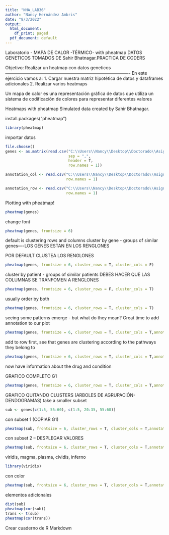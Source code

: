 ---
title: "NHA_LAB36"
author: "Nancy Hernández Ambris"
date: "8/3/2022"
output:
  html_document:
    df_print: paged
  pdf_document: default
---
Laboratorio - MAPA DE CALOR -TÉRMICO- with pheatmap
DATOS GENETICOS TOMADOS DE Sahir Bhatnagar.PRACTICA DE CODERS

Objetivo: Realizar un heatmap con datos geneticos  -------------------------------------------------------------------------------------
En este ejercicio vamos a:
1. Cargar nuestra matriz hipotética de datos y dataframes adicionales
2. Realizar varios heatmaps

Un mapa de calor es una representación gráfica de datos que utiliza un sistema de codificación de colores para representar diferentes valores


Heatmaps with pheatmap 
Simulated data created by Sahir Bhatnagar.

install.packages("pheatmap")
```{r}
library(pheatmap)
```

importar datos
```{r}
file.choose()
genes <- as.matrix(read.csv("C:\\Users\\Nancy\\Desktop\\Doctorado\\Asignaturas\\Complejidad económica\\Labs\\LAB36\\heatmap_data.csv",
                            sep = ",",
                            header = T,
                            row.names = 1))
```

```{r}
annotation_col <- read.csv("C:\\Users\\Nancy\\Desktop\\Doctorado\\Asignaturas\\Complejidad económica\\Labs\\LAB36\\annotation_col.csv",
                           row.names = 1)
```

```{r}
annotation_row <- read.csv("C:\\Users\\Nancy\\Desktop\\Doctorado\\Asignaturas\\Complejidad económica\\Labs\\LAB36\\annotation_row.csv",
                           row.names = 1)
```

Plotting with pheatmap!
```{r}
pheatmap(genes)
```
change font
```{r}
pheatmap(genes, frontsize = 6)
```
default is clustering rows and columns
cluster by gene - groups of similar genes----LOS GENES ESTAN EN LOS RENGLONES

POR DEFAULT CLUSTEA LOS RENGLONES
```{r}
pheatmap(genes, frontsize = 6, cluster_rows = T, cluster_cols = F)

```

cluster by patient - groups of similar patients 
DEBES HACER QUE LAS COLUMNAS SE TRANFOMEN A RENGLONES
```{r}
pheatmap(genes, frontsize = 6, cluster_rows = F, cluster_cols = T)
```
usually order by both
```{r}
pheatmap(genes, frontsize = 6, cluster_rows = T, cluster_cols = T)
```
seeing some patterns emerge - but what do they mean? Great time to add annotation to our plot
```{r}
pheatmap(genes, frontsize = 6, cluster_rows = T, cluster_cols = T,annotation_row = annotation_row)
```
add to row first, see that genes are clustering according to the pathways they belong to
```{r}
pheatmap(genes, frontsize = 6, cluster_rows = T, cluster_cols = T,annotation_row = annotation_row, annotation_col = annotation_col)
```
now have information about the drug and condition 

GRAFICO COMPLETO G1
```{r}
pheatmap(genes, frontsize = 6, cluster_rows = T, cluster_cols = T,annotation_row = annotation_row, annotation_col = annotation_col, treeheight_row = 0,treeheight_col = 0, main = "expresion genetica")
```
GRAFICO QUITANDO CLUSTERS (ARBOLES DE AGRUPACIÓN-DENDOGRAMAS)
take a smaller subset 
```{r}
sub <- genes[c(1:5, 55:60), c(1:5, 20:35, 55:60)]
```
con subset 1 (COPIAR G1)
```{r}
pheatmap(sub, frontsize = 6, cluster_rows = T, cluster_cols = T,annotation_row = annotation_row, annotation_col = annotation_col, treeheight_row = 0,treeheight_col = 0, main = "expresion genetica")
```
con subset 2 -- DESPLEGAR VALORES
```{r}
pheatmap(sub, frontsize = 6, cluster_rows = T, cluster_cols = T,annotation_row = annotation_row, annotation_col = annotation_col, treeheight_row = 0,treeheight_col = 0, main = "expresion genetica", fontsize = 8, annotation_legend = FALSE, display_numbers = TRUE, fontsize_number = 6)
```
viridis, magma, plasma, cividis, inferno
```{r}
library(viridis)
```
con color
```{r}
pheatmap(sub, frontsize = 6, cluster_rows = T, cluster_cols = T,annotation_row = annotation_row, annotation_col = annotation_col, treeheight_row = 0,treeheight_col = 0, main = "expresion genetica", fontsize = 8, annotation_legend = FALSE, display_numbers = TRUE, fontsize_number = 6,col = viridis_pal(option = "viridis")(6))
```
elementos adicionales 
```{r}
dist(sub)
pheatmap(cor(sub))
trans <- t(sub)
pheatmap(cor(trans))
```
Crear cuaderno de R Markdown